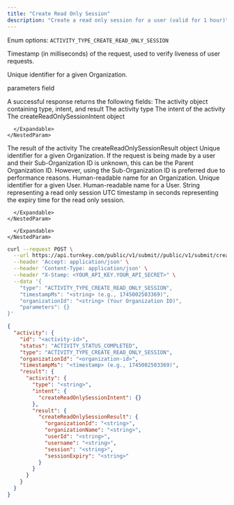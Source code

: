 ```yaml
---
title: "Create Read Only Session"
description: "Create a read only session for a user (valid for 1 hour)"
---
```



<Authorizations />

<H3Bordered text="Body" />

<ParamField body="type" type="enum<string>" required={true}>

Enum options: `ACTIVITY_TYPE_CREATE_READ_ONLY_SESSION`
</ParamField>

<ParamField body="timestampMs" type="string" required={true}>

Timestamp (in milliseconds) of the request, used to verify liveness of user requests.
</ParamField>

<ParamField body="organizationId" type="string" required={true}>

Unique identifier for a given Organization.
</ParamField>

<ParamField body="parameters" type="object" required={true}>

parameters field
</ParamField>


<H3Bordered text="Response" />
A successful response returns the following fields:

<ResponseField name="activity" type="object" required={true}>
  The activity object containing type, intent, and result
  <Expandable title="activity details">
    <NestedParam parentKey="activity" childKey="type" type="string" required={true}>
The activity type
</NestedParam>
<NestedParam parentKey="activity" childKey="intent" type="object" required={true}>
      The intent of the activity
      <Expandable title="intent details">
        <NestedParam parentKey="activity.intent" childKey="createReadOnlySessionIntent" type="object" required={true}>
The createReadOnlySessionIntent object
</NestedParam>

      </Expandable>
    </NestedParam>
<NestedParam parentKey="activity" childKey="result" type="object" required={true}>
      The result of the activity
      <Expandable title="result details">
        <NestedParam parentKey="activity.result" childKey="createReadOnlySessionResult" type="object" required={true}>
      The createReadOnlySessionResult object
      <Expandable title="createReadOnlySessionResult details">
        <NestedParam parentKey="activity.result.createReadOnlySessionResult" childKey="organizationId" type="string" required={true}>
Unique identifier for a given Organization. If the request is being made by a user and their Sub-Organization ID is unknown, this can be the Parent Organization ID. However, using the Sub-Organization ID is preferred due to performance reasons.
</NestedParam>
<NestedParam parentKey="activity.result.createReadOnlySessionResult" childKey="organizationName" type="string" required={true}>
Human-readable name for an Organization.
</NestedParam>
<NestedParam parentKey="activity.result.createReadOnlySessionResult" childKey="userId" type="string" required={true}>
Unique identifier for a given User.
</NestedParam>
<NestedParam parentKey="activity.result.createReadOnlySessionResult" childKey="username" type="string" required={true}>
Human-readable name for a User.
</NestedParam>
<NestedParam parentKey="activity.result.createReadOnlySessionResult" childKey="session" type="string" required={true}>
String representing a read only session
</NestedParam>
<NestedParam parentKey="activity.result.createReadOnlySessionResult" childKey="sessionExpiry" type="string" required={true}>
UTC timestamp in seconds representing the expiry time for the read only session.
</NestedParam>

      </Expandable>
    </NestedParam>

      </Expandable>
    </NestedParam>

  </Expandable>
</ResponseField>

<RequestExample>

```bash cURL
curl --request POST \
  --url https://api.turnkey.com/public/v1/submit//public/v1/submit/create_read_only_session \
  --header 'Accept: application/json' \
  --header 'Content-Type: application/json' \
  --header "X-Stamp: <YOUR_API_KEY.YOUR_API_SECRET>" \
  --data '{
    "type": "ACTIVITY_TYPE_CREATE_READ_ONLY_SESSION",
    "timestampMs": "<string> (e.g., 1745002503369)",
    "organizationId": "<string> (Your Organization ID)",
    "parameters": {}
}'
```

</RequestExample>

<ResponseExample>

```json 200
{
  "activity": {
    "id": "<activity-id>",
    "status": "ACTIVITY_STATUS_COMPLETED",
    "type": "ACTIVITY_TYPE_CREATE_READ_ONLY_SESSION",
    "organizationId": "<organization-id>",
    "timestampMs": "<timestamp> (e.g., 1745002503369)",
    "result": {
      "activity": {
        "type": "<string>",
        "intent": {
          "createReadOnlySessionIntent": {}
        },
        "result": {
          "createReadOnlySessionResult": {
            "organizationId": "<string>",
            "organizationName": "<string>",
            "userId": "<string>",
            "username": "<string>",
            "session": "<string>",
            "sessionExpiry": "<string>"
          }
        }
      }
    }
  }
}
```

</ResponseExample>

